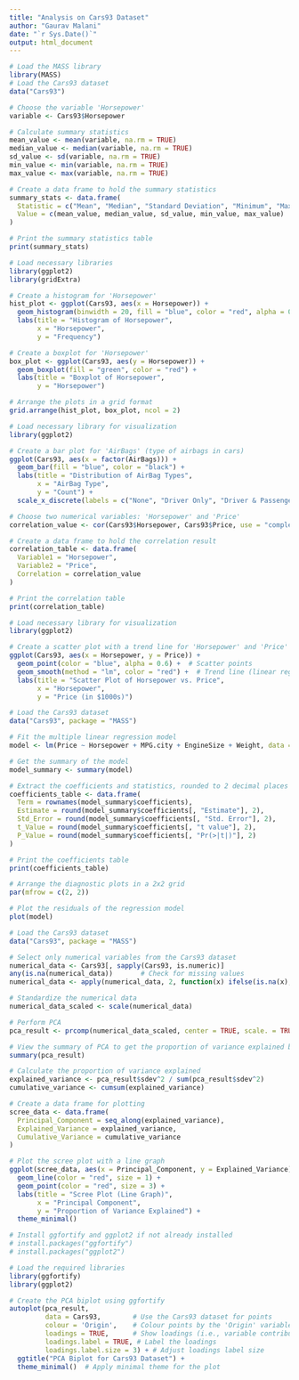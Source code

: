 ```yaml
---
title: "Analysis on Cars93 Dataset"
author: "Gaurav Malani"
date: "`r Sys.Date()`"
output: html_document
---
```

```r
# Load the MASS library
library(MASS)
# Load the Cars93 dataset
data("Cars93")

# Choose the variable 'Horsepower'
variable <- Cars93$Horsepower

# Calculate summary statistics
mean_value <- mean(variable, na.rm = TRUE)
median_value <- median(variable, na.rm = TRUE)
sd_value <- sd(variable, na.rm = TRUE)
min_value <- min(variable, na.rm = TRUE)
max_value <- max(variable, na.rm = TRUE)

# Create a data frame to hold the summary statistics
summary_stats <- data.frame(
  Statistic = c("Mean", "Median", "Standard Deviation", "Minimum", "Maximum"),
  Value = c(mean_value, median_value, sd_value, min_value, max_value)
)

# Print the summary statistics table
print(summary_stats)
```

```r
# Load necessary libraries
library(ggplot2)
library(gridExtra)

# Create a histogram for 'Horsepower'
hist_plot <- ggplot(Cars93, aes(x = Horsepower)) +
  geom_histogram(binwidth = 20, fill = "blue", color = "red", alpha = 0.7) +
  labs(title = "Histogram of Horsepower", 
       x = "Horsepower", 
       y = "Frequency")

# Create a boxplot for 'Horsepower'
box_plot <- ggplot(Cars93, aes(y = Horsepower)) +
  geom_boxplot(fill = "green", color = "red") +
  labs(title = "Boxplot of Horsepower", 
       y = "Horsepower")

# Arrange the plots in a grid format
grid.arrange(hist_plot, box_plot, ncol = 2)

```


```r
# Load necessary library for visualization
library(ggplot2)

# Create a bar plot for 'AirBags' (type of airbags in cars)
ggplot(Cars93, aes(x = factor(AirBags))) +
  geom_bar(fill = "blue", color = "black") +
  labs(title = "Distribution of AirBag Types", 
       x = "AirBag Type", 
       y = "Count") +
  scale_x_discrete(labels = c("None", "Driver Only", "Driver & Passenger"))
```


```r

# Choose two numerical variables: 'Horsepower' and 'Price'
correlation_value <- cor(Cars93$Horsepower, Cars93$Price, use = "complete.obs")

# Create a data frame to hold the correlation result
correlation_table <- data.frame(
  Variable1 = "Horsepower",
  Variable2 = "Price",
  Correlation = correlation_value
)

# Print the correlation table
print(correlation_table)

```


```r
# Load necessary library for visualization
library(ggplot2)

# Create a scatter plot with a trend line for 'Horsepower' and 'Price'
ggplot(Cars93, aes(x = Horsepower, y = Price)) +
  geom_point(color = "blue", alpha = 0.6) +  # Scatter points
  geom_smooth(method = "lm", color = "red") +  # Trend line (linear regression)
  labs(title = "Scatter Plot of Horsepower vs. Price",
       x = "Horsepower", 
       y = "Price (in $1000s)")
```


```r
# Load the Cars93 dataset
data("Cars93", package = "MASS")

# Fit the multiple linear regression model
model <- lm(Price ~ Horsepower + MPG.city + EngineSize + Weight, data = Cars93)

# Get the summary of the model
model_summary <- summary(model)

# Extract the coefficients and statistics, rounded to 2 decimal places
coefficients_table <- data.frame(
  Term = rownames(model_summary$coefficients),
  Estimate = round(model_summary$coefficients[, "Estimate"], 2),
  Std_Error = round(model_summary$coefficients[, "Std. Error"], 2),
  t_Value = round(model_summary$coefficients[, "t value"], 2),
  P_Value = round(model_summary$coefficients[, "Pr(>|t|)"], 2)
)

# Print the coefficients table
print(coefficients_table)
```


```r

# Arrange the diagnostic plots in a 2x2 grid
par(mfrow = c(2, 2))  

# Plot the residuals of the regression model
plot(model)

```

```r
# Load the Cars93 dataset
data("Cars93", package = "MASS")

# Select only numerical variables from the Cars93 dataset
numerical_data <- Cars93[, sapply(Cars93, is.numeric)]
any(is.na(numerical_data))       # Check for missing values
numerical_data <- apply(numerical_data, 2, function(x) ifelse(is.na(x), mean(x, na.rm = TRUE), x))

# Standardize the numerical data
numerical_data_scaled <- scale(numerical_data)

# Perform PCA
pca_result <- prcomp(numerical_data_scaled, center = TRUE, scale. = TRUE)

# View the summary of PCA to get the proportion of variance explained by each component
summary(pca_result)

# Calculate the proportion of variance explained
explained_variance <- pca_result$sdev^2 / sum(pca_result$sdev^2)
cumulative_variance <- cumsum(explained_variance)

# Create a data frame for plotting
scree_data <- data.frame(
  Principal_Component = seq_along(explained_variance),
  Explained_Variance = explained_variance,
  Cumulative_Variance = cumulative_variance
)

# Plot the scree plot with a line graph
ggplot(scree_data, aes(x = Principal_Component, y = Explained_Variance)) +
  geom_line(color = "red", size = 1) +
  geom_point(color = "red", size = 3) +
  labs(title = "Scree Plot (Line Graph)",
       x = "Principal Component",
       y = "Proportion of Variance Explained") +
  theme_minimal()
```


```r
# Install ggfortify and ggplot2 if not already installed
# install.packages("ggfortify")
# install.packages("ggplot2")

# Load the required libraries
library(ggfortify)
library(ggplot2)

# Create the PCA biplot using ggfortify
autoplot(pca_result, 
         data = Cars93,        # Use the Cars93 dataset for points
         colour = 'Origin',    # Colour points by the 'Origin' variable (categorical)
         loadings = TRUE,      # Show loadings (i.e., variable contributions)
         loadings.label = TRUE, # Label the loadings
         loadings.label.size = 3) + # Adjust loadings label size
  ggtitle("PCA Biplot for Cars93 Dataset") + 
  theme_minimal()  # Apply minimal theme for the plot


```



